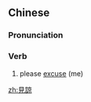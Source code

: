 {{also|见谅}}
==Chinese==
{{zh-forms|s=见谅}}

===Pronunciation===
{{zh-pron
|m=jiànliàng
|c=gin3 loeng6
|mn=kiàn-liōng
|cat=v
}}

===Verb===
{{zh-verb}}

# please [[excuse]] (me)

[[zh:見諒]]